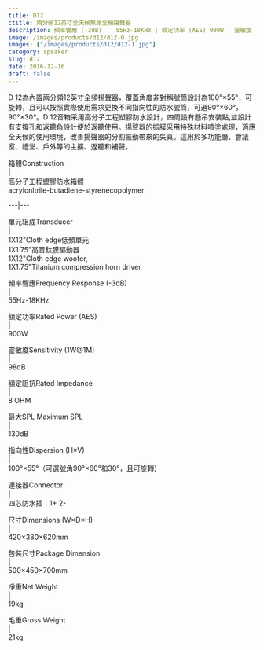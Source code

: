 ```yaml
---
title: D12
ctitle: 兩分頻12英寸全天候無源全頻揚聲器
description: 頻率響應 (-3dB)	55Hz-18KHz | 額定功率 (AES)	900W | 靈敏度 (1W@1M)	98dB | 最大SPL 	130dB
image: /images/products/d12/d12-0.jpg
images: ["/images/products/d12/d12-1.jpg"]
category: speaker
slug: d12
date: 2016-12-16
draft: false
---
```


  
D
12為內置兩分頻12英寸全頻揚聲器，覆蓋角度非對稱號筒設計為100°×55°，可旋轉，且可以按照實際使用需求更換不同指向性的防水號筒，可選90°×60°，90°×30°。D
12音箱采用高分子工程塑膠防水設計，四周設有懸吊安裝點,並設計有支撐孔和返聽角設計便於返聽使用。揚聲器的振膜采用特殊材料噴塗處理，適應全天候的使用環境，改善揚聲器的分割振動帶來的失真。這用於多功能廳、會議室、禮堂、戶外等的主擴、返聽和補聲。  
  
  
  
  
箱體Construction  
|  
高分子工程塑膠防水箱體  
acrylonltrile-butadiene-styrenecopolymer  
  
---|---  
  
單元組成Transducer  
|  
1X12"Cloth edge低頻單元  
1X1.75"高音鈦膜驅動器  
1X12"Cloth edge woofer,  
1X1.75"Titanium compression horn driver  
  
  
頻率響應Frequency Response (-3dB)  
|  
55Hz-18KHz  
  
  
額定功率Rated Power (AES)  
|  
900W  
  
  
靈敏度Sensitivity (1W@1M)  
|  
98dB  
  
  
額定阻抗Rated Impedance  
|  
8 OHM  
  
  
最大SPL Maximum SPL  
|  
130dB  
  
  
指向性Dispersion (H×V)  
|  
100°×55°（可選號角90°×60°和30°，且可旋轉）  
  
  
連接器Connector  
|  
四芯防水插：1+ 2-  
  
  
尺寸Dimensions (W×D×H)  
|  
420×380×620mm  
  
  
包裝尺寸Package Dimension  
|  
500×450×700mm  
  
  
凈重Net Weight  
|  
19kg  
  
  
毛重Gross Weight  
|  
21kg  
  
  
  
  
  


